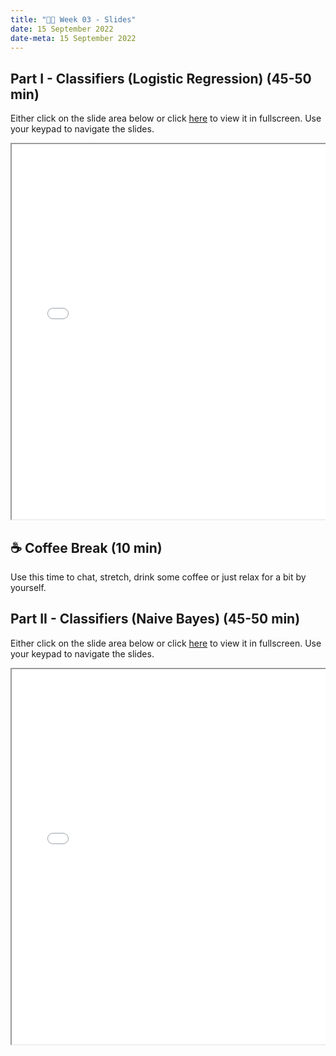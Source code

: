 ---
title: "👨‍🏫 Week 03 - Slides"
date: 15 September 2022
date-meta: 15 September 2022
---

## Part I - Classifiers (Logistic Regression) (45-50 min)


Either click on the slide area below or click [here](/slides/week03_slides_part1.qmd) to view it in fullscreen.
Use your keypad to navigate the slides.

<div class="container" style="position: relative;overflow: hidden;width: 100%;min-height:600px;">
<iframe src="/slides/week03_slides_part1.html" style="position=absolute;top: 0;left: 0;bottom: 0;right: 0;width: 100%;min-height:600px;"></iframe>
</div>


## ☕ Coffee Break  (10 min)

Use this time to chat, stretch, drink some coffee or just relax for a bit by yourself.

## Part II - Classifiers (Naive Bayes) (45-50 min)


Either click on the slide area below or click [here](/slides/week03_slides_part2.qmd) to view it in fullscreen.
Use your keypad to navigate the slides.

<div class="container" style="position: relative;overflow: hidden;width: 100%;min-height:600px;">
<iframe src="/slides/week03_slides_part2.html" style="position=absolute;top: 0;left: 0;bottom: 0;right: 0;width: 100%;min-height:600px;"></iframe>
</div>